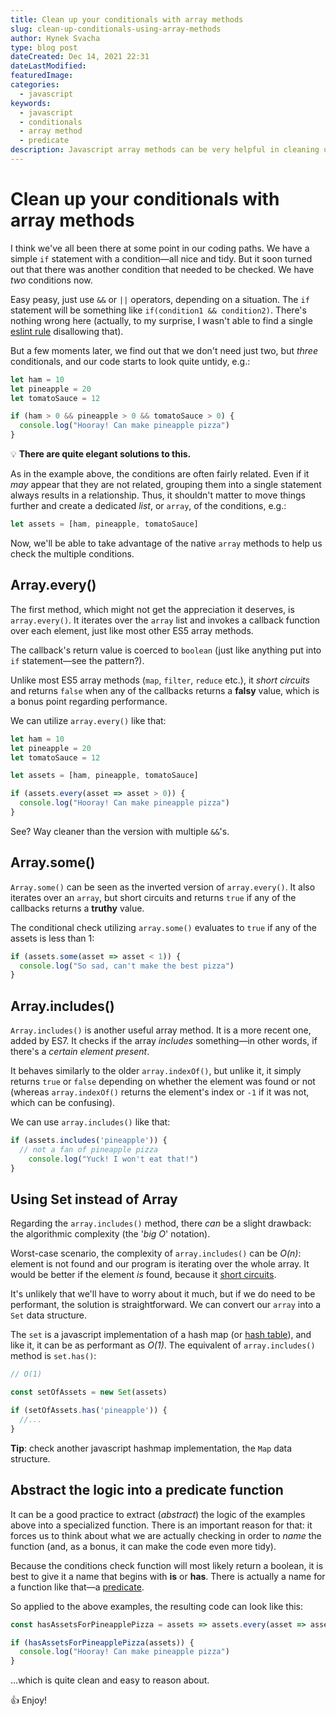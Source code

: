 ```yaml
---
title: Clean up your conditionals with array methods
slug: clean-up-conditionals-using-array-methods
author: Hynek Svacha
type: blog post
dateCreated: Dec 14, 2021 22:31
dateLastModified:
featuredImage:
categories:
  - javascript
keywords:
  - javascript
  - conditionals
  - array method
  - predicate
description: Javascript array methods can be very helpful in cleaning up conditional statements. They can also be abstracted into specialized "predicate" functions.
---
```


# Clean up your conditionals with array methods

I think we've all been there at some point in our coding paths. We have a simple `if` statement with a condition—all nice and tidy. But it soon turned out that there was another condition that needed to be checked. We have _two_ conditions now.

Easy peasy, just use `&&` or `||` operators, depending on a situation. The `if` statement will be something like `if(condition1 && condition2)`. There's nothing wrong here (actually, to my surprise, I wasn't able to find a single [eslint rule](https://eslint.org/docs/rules/) disallowing that).

But a few moments later, we find out that we don't need just two, but _three_ conditionals, and our code starts to look quite untidy, e.g.:

```js
let ham = 10
let pineapple = 20
let tomatoSauce = 12

if (ham > 0 && pineapple > 0 && tomatoSauce > 0) {
  console.log("Hooray! Can make pineapple pizza")
}
```

💡 **There are quite elegant solutions to this.**

As in the example above, the conditions are often fairly related. Even if it _may_ appear that they are not related, grouping them into a single statement always results in a relationship. Thus, it shouldn't matter to move things further and create a dedicated _list_, or `array`, of the conditions, e.g.:

```js
let assets = [ham, pineapple, tomatoSauce]
```

Now, we'll be able to take advantage of the native `array` methods to help us check the multiple conditions.

## Array.every()

The first method, which might not get the appreciation it deserves, is `array.every()`. It iterates over the `array` list and invokes a callback function over each element, just like most other ES5 array methods.

The callback's return value is coerced to `boolean` (just like anything put into `if` statement—see the pattern?).

Unlike most ES5 array methods (`map`, `filter`, `reduce` etc.), it _short circuits_ and returns `false` when any of the callbacks returns a **falsy** value, which is a bonus point regarding performance.

We can utilize `array.every()` like that:

```js
let ham = 10
let pineapple = 20
let tomatoSauce = 12

let assets = [ham, pineapple, tomatoSauce]

if (assets.every(asset => asset > 0)) {
  console.log("Hooray! Can make pineapple pizza")
}
```

See? Way cleaner than the version with multiple `&&`'s.

## Array.some()

`Array.some()` can be seen as the inverted version of `array.every()`. It also iterates over an `array`, but short circuits and returns `true` if any of the callbacks returns a **truthy** value.

The conditional check utilizing `array.some()` evaluates to `true` if any of the assets is less than 1:

```js
if (assets.some(asset => asset < 1)) {
  console.log("So sad, can't make the best pizza")
}
```

## Array.includes()

`Array.includes()` is another useful array method. It is a more recent one, added by ES7. It checks if the array _includes_ something—in other words, if there's a _certain element present_.

It behaves similarly to the older `array.indexOf()`, but unlike it, it simply returns `true` or `false` depending on whether the element was found or not (whereas `array.indexOf()` returns the element's index or `-1` if it was not, which can be confusing).

We can use `array.includes()` like that:

```js
if (assets.includes('pineapple')) {
  // not a fan of pineapple pizza
	console.log("Yuck! I won't eat that!")
}
```

## Using Set instead of Array

Regarding the `array.includes()` method, there _can_ be a slight drawback: the algorithmic complexity (the '_big O_' notation).

Worst-case scenario, the complexity of `array.includes()` can be _O(n)_: element is not found and our program is iterating over the whole array. It would be better if the element _is_ found, because it [short circuits](https://tc39.es/ecma262/multipage/indexed-collections.html#sec-array.prototype.includes). 

It's unlikely that we'll have to worry about it much, but if we do need to be performant, the solution is straightforward. We can convert our `array` into a `Set` data structure.

The `set` is a javascript implementation of a hash map (or [hash table](https://www.youtube.com/watch?v=MfhjkfocRR0)), and like it, it can be as performant as _O(1)_. The equivalent of `array.includes()` method is `set.has()`:

```js
// O(1)

const setOfAssets = new Set(assets)

if (setOfAssets.has('pineapple')) {
  //...
}
```

**Tip**: check another javascript hashmap implementation, the `Map` data structure.

## Abstract the logic into a predicate function

It can be a good practice to extract (_abstract_) the logic of the examples above into a specialized function. There is an important reason for that: it forces us to think about what we are actually checking in order to _name_ the function (and, as a bonus, it can make the code even more tidy).

Because the conditions check function will most likely return a boolean, it is best to give it a name that begins with **is** or **has**. There is actually a name for a function like that—a [predicate](https://stackoverflow.com/questions/3230944/what-does-predicate-mean-in-the-context-of-computer-science?noredirect=1&lq=1).

So applied to the above examples, the resulting code can look like this:

```js
const hasAssetsForPineapplePizza = assets => assets.every(asset => asset > 0)

if (hasAssetsForPineapplePizza(assets)) {
  console.log("Hooray! Can make pineapple pizza")
}
```

…which is quite clean and easy to reason about.

👍 Enjoy!